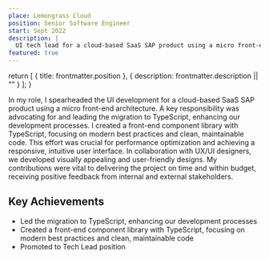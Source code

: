 ```yaml
---
place: Lemongrass Cloud
position: Senior Software Engineer
start: Sept 2022
description: |
  UI tech lead for a cloud-based SaaS SAP product using a micro front-end architecture.
featured: true
---
```


  return [
    { title: frontmatter.position },
    {
      description: frontmatter.description || ""
    }
  ];
}


<WorkHeader frontmatter={frontmatter} />

In my role, I spearheaded the UI development for a cloud-based SaaS SAP product using a micro front-end architecture. <span className="not-prose text-blue-700 dark:text-blue-500">A key responsibility was advocating for and leading the migration to TypeScript, enhancing our development processes.</span> I created a front-end component library with TypeScript, focusing on modern best practices and clean, maintainable code. This effort was crucial for performance optimization and achieving a responsive, intuitive user interface. In collaboration with UX/UI designers, we developed visually appealing and user-friendly designs. My contributions were vital to delivering the project on time and within budget, receiving positive feedback from internal and external stakeholders.

## Key Achievements

- Led the migration to TypeScript, enhancing our development processes
- Created a front-end component library with TypeScript, focusing on modern best practices and clean, maintainable code
- Promoted to Tech Lead position
